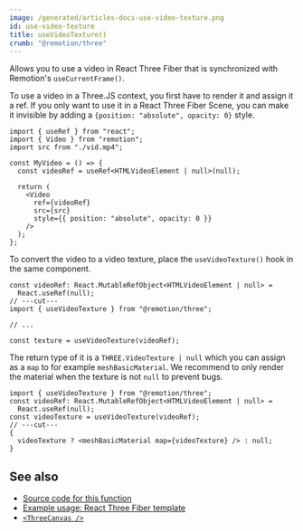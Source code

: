 ```yaml
---
image: /generated/articles-docs-use-video-texture.png
id: use-video-texture
title: useVideoTexture()
crumb: "@remotion/three"
---
```


Allows you to use a video in React Three Fiber that is synchronized with Remotion's `useCurrentFrame()`.

To use a video in a Three.JS context, you first have to render it and assign it a ref. If you only want to use it in a React Three Fiber Scene, you can make it invisible by adding a `{position: "absolute", opacity: 0}` style.

```tsx twoslash
import { useRef } from "react";
import { Video } from "remotion";
import src from "./vid.mp4";

const MyVideo = () => {
  const videoRef = useRef<HTMLVideoElement | null>(null);

  return (
    <Video
      ref={videoRef}
      src={src}
      style={{ position: "absolute", opacity: 0 }}
    />
  );
};
```

To convert the video to a video texture, place the `useVideoTexture()` hook in the same component.

```tsx twoslash
const videoRef: React.MutableRefObject<HTMLVideoElement | null> =
  React.useRef(null);
// ---cut---
import { useVideoTexture } from "@remotion/three";

// ...

const texture = useVideoTexture(videoRef);
```

The return type of it is a `THREE.VideoTexture | null` which you can assign as a `map` to for example `meshBasicMaterial`. We recommend to only render the material when the texture is not `null` to prevent bugs.

```tsx twoslash
import { useVideoTexture } from "@remotion/three";
const videoRef: React.MutableRefObject<HTMLVideoElement | null> =
  React.useRef(null);
const videoTexture = useVideoTexture(videoRef);
// ---cut---
{
  videoTexture ? <meshBasicMaterial map={videoTexture} /> : null;
}
```

## See also

- [Source code for this function](https://github.com/remotion-dev/remotion/blob/main/packages/three/src/use-video-texture.ts)
- [Example usage: React Three Fiber template](/templates/three)
- [`<ThreeCanvas />`](/docs/three-canvas)
